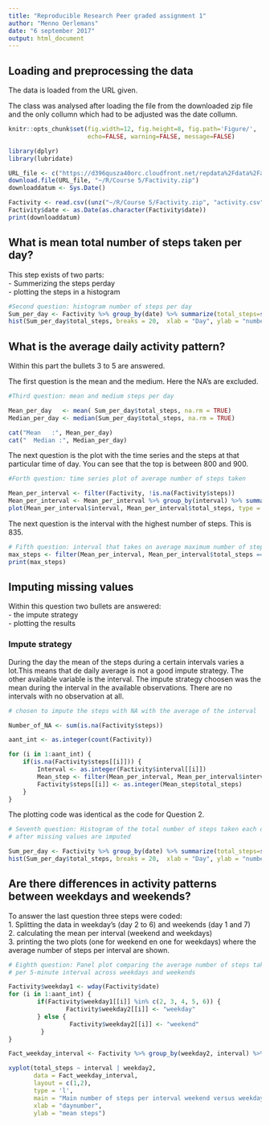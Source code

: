 ---
title: "Reproducible Research Peer graded assignment 1"
author: "Menno Oerlemans"
date: "6 september 2017"
output: html_document
---

## Loading and preprocessing the data
The data is loaded from the URL given.

The class was analysed after loading the file from the downloaded zip file and the only collumn which had to be adjusted was the date collumn.

```{r global_options, include=FALSE}
knitr::opts_chunk$set(fig.width=12, fig.height=8, fig.path='Figure/',
                      echo=FALSE, warning=FALSE, message=FALSE)
```

```{r}
library(dplyr)
library(lubridate)

URL_file <- c("https://d396qusza40orc.cloudfront.net/repdata%2Fdata%2Factivity.zip")
download.file(URL_file, "~/R/Course 5/Factivity.zip")
downloaddatum <- Sys.Date()

Factivity <- read.csv((unz("~/R/Course 5/Factivity.zip", "activity.csv")))
Factivity$date <- as.Date(as.character(Factivity$date))
print(downloaddatum)

```


## What is mean total number of steps taken per day?
This step exists of two parts:  
- Summerizing the steps perday  
- plotting the steps in a histogram   

```{r}
#Second question: histogram number of steps per day
Sum_per_day <- Factivity %>% group_by(date) %>% summarize(total_steps=sum(steps))
hist(Sum_per_day$total_steps, breaks = 20,  xlab = "Day", ylab = "number of steps", main = "Number of steps per day")

```

## What is the average daily activity pattern?

Within this part the bullets 3 to 5 are answered.

The first question is the mean and the medium. Here the NA's are excluded.
```{r}
#Third question: mean and medium steps per day

Mean_per_day   <- mean( Sum_per_day$total_steps, na.rm = TRUE)
Median_per_day <- median(Sum_per_day$total_steps, na.rm = TRUE)

cat("Mean   :", Mean_per_day)
cat("  Median :", Median_per_day)
```

The next question is the plot with the time series and the steps at that particular time of day. You can see that the top is between 800 and 900.

```{r}
#Forth question: time series plot of average number of steps taken

Mean_per_interval <- filter(Factivity, !is.na(Factivity$steps))
Mean_per_interval <- Mean_per_interval %>% group_by(interval) %>% summarize(total_steps=mean(steps))
plot(Mean_per_interval$interval, Mean_per_interval$total_steps, type = 'l',xlab = "daynumber", ylab = "number of steps", main = "Average number of steps per interval")
```

The next question is the interval with the highest number of steps. This is 835. 

```{r}
# Fifth question: interval that takes on average maximum number of steps per day
max_steps <- filter(Mean_per_interval, Mean_per_interval$total_steps == max(Mean_per_interval$total_steps))
print(max_steps)
```

## Imputing missing values
Within this question two bullets are answered:  
- the impute strategy  
- plotting the results  

### Impute strategy
During the day the mean of the steps during a certain intervals varies a lot.This means that de daily average is not a good impute strategy. The other available variable is the interval. The impute strategy choosen was the mean during the interval in the available observations. There are no intervals with no observation at all.

```{r}
# chosen to impute the steps with NA with the average of the interval 

Number_of_NA <- sum(is.na(Factivity$steps))

aant_int <- as.integer(count(Factivity))

for (i in 1:aant_int) {
    if(is.na(Factivity$steps[[i]])) {
        Interval <- as.integer(Factivity$interval[[i]])
        Mean_step <- filter(Mean_per_interval, Mean_per_interval$interval == Interval)
        Factivity$steps[[i]] <- as.integer(Mean_step$total_steps)
    } 
}
```

The plotting code was identical as the code for Question 2.

```{r}
# Seventh question: Histogram of the total number of steps taken each day 
# after missing values are imputed

Sum_per_day <- Factivity %>% group_by(date) %>% summarize(total_steps=sum(steps))
hist(Sum_per_day$total_steps, breaks = 20,  xlab = "Day", ylab = "number of steps", main = "Number of steps per day")

```

## Are there differences in activity patterns between weekdays and weekends?

To answer the last question three steps were coded:  
1. Splitting the data in weekday's (day 2 to 6) and weekends (day 1 and 7)  
2. calculating the mean per interval (weekend and weekdays)  
3. printing the two plots (one for weekend en one for weekdays) where the average number of steps per interval are shown.  


```{r}
# Eighth question: Panel plot comparing the average number of steps taken
# per 5-minute interval across weekdays and weekends

Factivity$weekday1 <- wday(Factivity$date)
for (i in 1:aant_int) {
        if(Factivity$weekday1[[i]] %in% c(2, 3, 4, 5, 6)) {
                Factivity$weekday2[[i]] <- "weekday"    
        } else {
                 Factivity$weekday2[[i]] <- "weekend"
         }
}

Fact_weekday_interval <- Factivity %>% group_by(weekday2, interval) %>% summarize(total_steps=mean(steps))

xyplot(total_steps ~ interval | weekday2, 
       data = Fact_weekday_interval, 
       layout = c(1,2), 
       type = 'l', 
       main = "Main number of steps per interval weekend versus weekday",
       xlab = "daynumber", 
       ylab = "mean steps")

```
